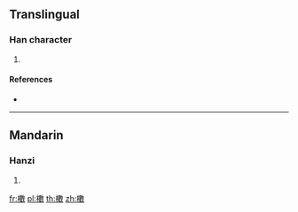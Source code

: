 ==Translingual==

===Han character===
{{Han char|rn=75|rad=木|as=15|sn=19|four=|canj=DLVK}}

# {{defn|Han|sort=木15}}

====References====
* {{Han ref|kx=0561.090|dkj=15833|dj=0949.310|hdz=21313.120|uh=6AE2|ud=27362}}

----

==Mandarin==

===Hanzi===
{{cmn-hanzi|pin=[[sǒu]] ([[sou3]])|wg=sou<sup>3</sup>}}

# {{defn|lang=cmn|sort=木15}}

[[fr:櫢]]
[[pl:櫢]]
[[th:櫢]]
[[zh:櫢]]